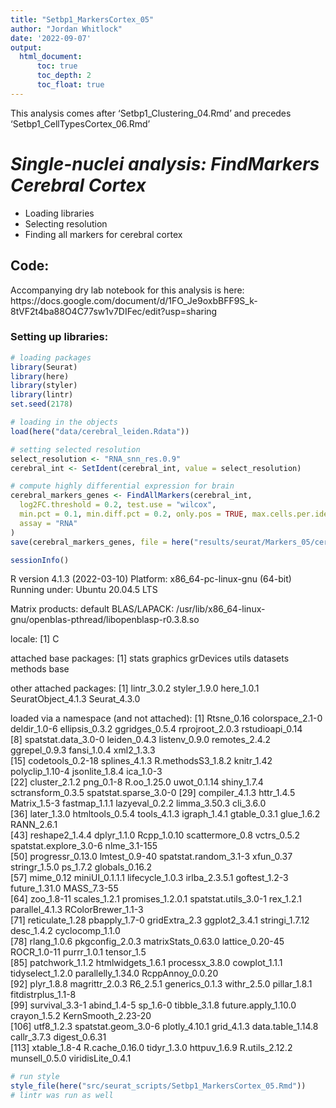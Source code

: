 ```yaml
---
title: "Setbp1_MarkersCortex_05"
author: "Jordan Whitlock"
date: '2022-09-07'
output:     
  html_document:
      toc: true
      toc_depth: 2
      toc_float: true
---
```

This analysis comes after 'Setbp1_Clustering_04.Rmd' and precedes 'Setbp1_CellTypesCortex_06.Rmd'

# *Single-nuclei analysis: FindMarkers Cerebral Cortex*
* Loading libraries
* Selecting resolution
* Finding all markers for cerebral cortex

## Code: 

Accompanying dry lab notebook for this analysis is here: https://docs.google.com/document/d/1FO_Je9oxbBFF9S_k-8tVF2t4ba88O4C77sw1v7DIFec/edit?usp=sharing

### Setting up libraries:

```r
# loading packages
library(Seurat)
library(here)
library(styler)
library(lintr)
set.seed(2178)

# loading in the objects
load(here("data/cerebral_leiden.Rdata"))
```

```r
# setting selected resolution
select_resolution <- "RNA_snn_res.0.9"
cerebral_int <- SetIdent(cerebral_int, value = select_resolution)
```

```r
# compute highly differential expression for brain
cerebral_markers_genes <- FindAllMarkers(cerebral_int,
  log2FC.threshold = 0.2, test.use = "wilcox",
  min.pct = 0.1, min.diff.pct = 0.2, only.pos = TRUE, max.cells.per.ident = 50,
  assay = "RNA"
)
save(cerebral_markers_genes, file = here("results/seurat/Markers_05/cerebral_markers.Rdata"))
```

```r
sessionInfo()
```

R version 4.1.3 (2022-03-10)
Platform: x86_64-pc-linux-gnu (64-bit)
Running under: Ubuntu 20.04.5 LTS

Matrix products: default
BLAS/LAPACK: /usr/lib/x86_64-linux-gnu/openblas-pthread/libopenblasp-r0.3.8.so

locale:
[1] C

attached base packages:
[1] stats     graphics  grDevices utils     datasets  methods   base     

other attached packages:
[1] lintr_3.0.2        styler_1.9.0       here_1.0.1         SeuratObject_4.1.3 Seurat_4.3.0      

loaded via a namespace (and not attached):
  [1] Rtsne_0.16             colorspace_2.1-0       deldir_1.0-6           ellipsis_0.3.2         ggridges_0.5.4         rprojroot_2.0.3        rstudioapi_0.14       
  [8] spatstat.data_3.0-0    leiden_0.4.3           listenv_0.9.0          remotes_2.4.2          ggrepel_0.9.3          fansi_1.0.4            xml2_1.3.3            
 [15] codetools_0.2-18       splines_4.1.3          R.methodsS3_1.8.2      knitr_1.42             polyclip_1.10-4        jsonlite_1.8.4         ica_1.0-3             
 [22] cluster_2.1.2          png_0.1-8              R.oo_1.25.0            uwot_0.1.14            shiny_1.7.4            sctransform_0.3.5      spatstat.sparse_3.0-0 
 [29] compiler_4.1.3         httr_1.4.5             Matrix_1.5-3           fastmap_1.1.1          lazyeval_0.2.2         limma_3.50.3           cli_3.6.0             
 [36] later_1.3.0            htmltools_0.5.4        tools_4.1.3            igraph_1.4.1           gtable_0.3.1           glue_1.6.2             RANN_2.6.1            
 [43] reshape2_1.4.4         dplyr_1.1.0            Rcpp_1.0.10            scattermore_0.8        vctrs_0.5.2            spatstat.explore_3.0-6 nlme_3.1-155          
 [50] progressr_0.13.0       lmtest_0.9-40          spatstat.random_3.1-3  xfun_0.37              stringr_1.5.0          ps_1.7.2               globals_0.16.2        
 [57] mime_0.12              miniUI_0.1.1.1         lifecycle_1.0.3        irlba_2.3.5.1          goftest_1.2-3          future_1.31.0          MASS_7.3-55           
 [64] zoo_1.8-11             scales_1.2.1           promises_1.2.0.1       spatstat.utils_3.0-1   rex_1.2.1              parallel_4.1.3         RColorBrewer_1.1-3    
 [71] reticulate_1.28        pbapply_1.7-0          gridExtra_2.3          ggplot2_3.4.1          stringi_1.7.12         desc_1.4.2             cyclocomp_1.1.0       
 [78] rlang_1.0.6            pkgconfig_2.0.3        matrixStats_0.63.0     lattice_0.20-45        ROCR_1.0-11            purrr_1.0.1            tensor_1.5            
 [85] patchwork_1.1.2        htmlwidgets_1.6.1      processx_3.8.0         cowplot_1.1.1          tidyselect_1.2.0       parallelly_1.34.0      RcppAnnoy_0.0.20      
 [92] plyr_1.8.8             magrittr_2.0.3         R6_2.5.1               generics_0.1.3         withr_2.5.0            pillar_1.8.1           fitdistrplus_1.1-8    
 [99] survival_3.3-1         abind_1.4-5            sp_1.6-0               tibble_3.1.8           future.apply_1.10.0    crayon_1.5.2           KernSmooth_2.23-20    
[106] utf8_1.2.3             spatstat.geom_3.0-6    plotly_4.10.1          grid_4.1.3             data.table_1.14.8      callr_3.7.3            digest_0.6.31         
[113] xtable_1.8-4           R.cache_0.16.0         tidyr_1.3.0            httpuv_1.6.9           R.utils_2.12.2         munsell_0.5.0          viridisLite_0.4.1     


```r
# run style
style_file(here("src/seurat_scripts/Setbp1_MarkersCortex_05.Rmd"))
# lintr was run as well
```
